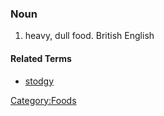 ===Noun===

# heavy, dull food. British English

==== Related Terms ====

*[[stodgy]]

[[Category:Foods]]